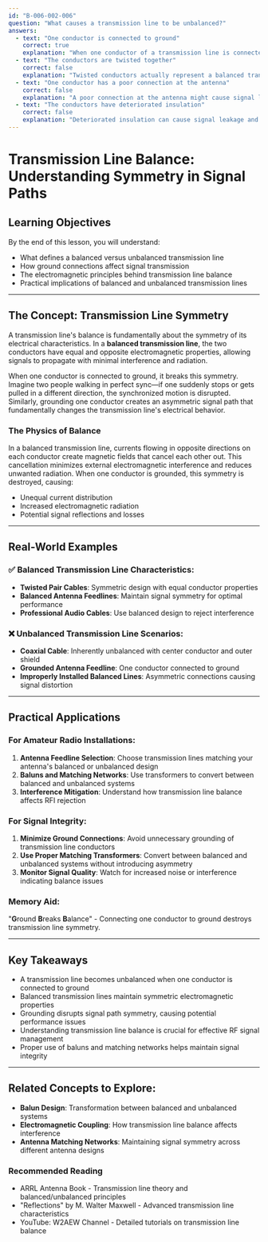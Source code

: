 ```yaml
---
id: "B-006-002-006"
question: "What causes a transmission line to be unbalanced?"
answers:
  - text: "One conductor is connected to ground"
    correct: true
    explanation: "When one conductor of a transmission line is connected to ground, it disrupts the symmetry of the signal path, creating an unbalanced transmission line. This asymmetry causes unequal current flow and impedance, leading to potential signal reflections, increased electromagnetic interference, and reduced transmission efficiency. Grounding one conductor fundamentally changes the electrical characteristics of the transmission line."
  - text: "The conductors are twisted together"
    correct: false
    explanation: "Twisted conductors actually represent a balanced transmission line design, typically used in twisted pair cables. Twisting helps cancel out electromagnetic interference and maintains signal symmetry. This technique is common in balanced transmission lines like telephone cables and some types of balanced antenna feedlines, and does not create an unbalanced condition."
  - text: "One conductor has a poor connection at the antenna"
    correct: false
    explanation: "A poor connection at the antenna might cause signal loss or impedance mismatch, but it doesn't inherently create an unbalanced transmission line. Unbalancing requires a direct connection to ground, not just a poor electrical connection. While a bad antenna connection can cause performance issues, it doesn't fundamentally alter the transmission line's balance."
  - text: "The conductors have deteriorated insulation"
    correct: false
    explanation: "Deteriorated insulation can cause signal leakage and potential performance problems, but it doesn't automatically create an unbalanced transmission line. Unbalancing requires a specific asymmetric connection, typically to ground. Insulation deterioration might affect signal quality, but it doesn't change the fundamental electrical balance between conductors."
---
```


# Transmission Line Balance: Understanding Symmetry in Signal Paths

## Learning Objectives
By the end of this lesson, you will understand:
- What defines a balanced versus unbalanced transmission line
- How ground connections affect signal transmission
- The electromagnetic principles behind transmission line balance
- Practical implications of balanced and unbalanced transmission lines

---

## The Concept: Transmission Line Symmetry

A transmission line's balance is fundamentally about the symmetry of its electrical characteristics. In a **balanced transmission line**, the two conductors have equal and opposite electromagnetic properties, allowing signals to propagate with minimal interference and radiation.

When one conductor is connected to ground, it breaks this symmetry. Imagine two people walking in perfect sync—if one suddenly stops or gets pulled in a different direction, the synchronized motion is disrupted. Similarly, grounding one conductor creates an asymmetric signal path that fundamentally changes the transmission line's electrical behavior.

### The Physics of Balance

In a balanced transmission line, currents flowing in opposite directions on each conductor create magnetic fields that cancel each other out. This cancellation minimizes external electromagnetic interference and reduces unwanted radiation. When one conductor is grounded, this symmetry is destroyed, causing:
- Unequal current distribution
- Increased electromagnetic radiation
- Potential signal reflections and losses

---

## Real-World Examples

### ✅ Balanced Transmission Line Characteristics:
- **Twisted Pair Cables**: Symmetric design with equal conductor properties
- **Balanced Antenna Feedlines**: Maintain signal symmetry for optimal performance
- **Professional Audio Cables**: Use balanced design to reject interference

### ❌ Unbalanced Transmission Line Scenarios:
- **Coaxial Cable**: Inherently unbalanced with center conductor and outer shield
- **Grounded Antenna Feedline**: One conductor connected to ground
- **Improperly Installed Balanced Lines**: Asymmetric connections causing signal distortion

---

## Practical Applications

### For Amateur Radio Installations:
1. **Antenna Feedline Selection**: Choose transmission lines matching your antenna's balanced or unbalanced design
2. **Baluns and Matching Networks**: Use transformers to convert between balanced and unbalanced systems
3. **Interference Mitigation**: Understand how transmission line balance affects RFI rejection

### For Signal Integrity:
1. **Minimize Ground Connections**: Avoid unnecessary grounding of transmission line conductors
2. **Use Proper Matching Transformers**: Convert between balanced and unbalanced systems without introducing asymmetry
3. **Monitor Signal Quality**: Watch for increased noise or interference indicating balance issues

### Memory Aid:
"**G**round **B**reaks **B**alance" - Connecting one conductor to ground destroys transmission line symmetry.

---

## Key Takeaways

- A transmission line becomes unbalanced when one conductor is connected to ground
- Balanced transmission lines maintain symmetric electromagnetic properties
- Grounding disrupts signal path symmetry, causing potential performance issues
- Understanding transmission line balance is crucial for effective RF signal management
- Proper use of baluns and matching networks helps maintain signal integrity

---

## Related Concepts to Explore:
- **Balun Design**: Transformation between balanced and unbalanced systems
- **Electromagnetic Coupling**: How transmission line balance affects interference
- **Antenna Matching Networks**: Maintaining signal symmetry across different antenna designs

### Recommended Reading
- ARRL Antenna Book - Transmission line theory and balanced/unbalanced principles
- "Reflections" by M. Walter Maxwell - Advanced transmission line characteristics
- YouTube: W2AEW Channel - Detailed tutorials on transmission line balance